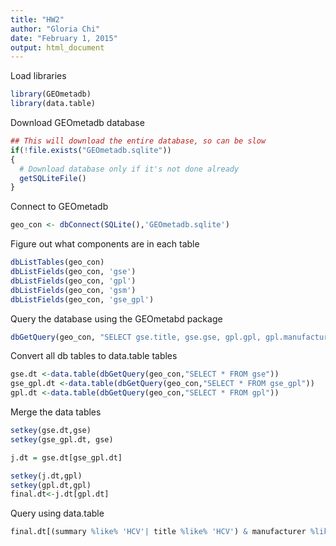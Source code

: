```yaml
---
title: "HW2"
author: "Gloria Chi"
date: "February 1, 2015"
output: html_document
---
```


Load libraries

```r
library(GEOmetadb)
library(data.table)
```

Download GEOmetadb database
```r
## This will download the entire database, so can be slow
if(!file.exists("GEOmetadb.sqlite"))
{
  # Download database only if it's not done already
  getSQLiteFile()
}
```
Connect to GEOmetadb
```r
geo_con <- dbConnect(SQLite(),'GEOmetadb.sqlite')
```

Figure out what components are in each table
```r
dbListTables(geo_con)
dbListFields(geo_con, 'gse')
dbListFields(geo_con, 'gpl')
dbListFields(geo_con, 'gsm')
dbListFields(geo_con, 'gse_gpl')
```

Query the database using the GEOmetabd package
```r
dbGetQuery(geo_con, "SELECT gse.title, gse.gse, gpl.gpl, gpl.manufacturer, gpl.description FROM (gse JOIN gse_gpl ON gse.gse=gse_gpl.gse) j JOIN gpl ON j.gpl=gpl.gpl WHERE (gse.summary LIKE '%HCV%' OR gse.title LIKE '%HCV%') AND gpl.manufacturer LIKE '%Illumina%' AND gse.contact LIKE '% Yale %'")
```

Convert all db tables to data.table tables
```r
gse.dt <-data.table(dbGetQuery(geo_con,"SELECT * FROM gse"))
gse_gpl.dt <-data.table(dbGetQuery(geo_con,"SELECT * FROM gse_gpl"))
gpl.dt <-data.table(dbGetQuery(geo_con,"SELECT * FROM gpl"))
```

Merge the data tables
```r
setkey(gse.dt,gse)
setkey(gse_gpl.dt, gse)

j.dt = gse.dt[gse_gpl.dt]

setkey(j.dt,gpl)
setkey(gpl.dt,gpl)
final.dt<-j.dt[gpl.dt]
```
Query using data.table

```r
final.dt[(summary %like% 'HCV'| title %like% 'HCV') & manufacturer %like% 'Illumina' & contact %like% ' Yale ',list(title,gse,gpl,manufacturer,description)]
```
